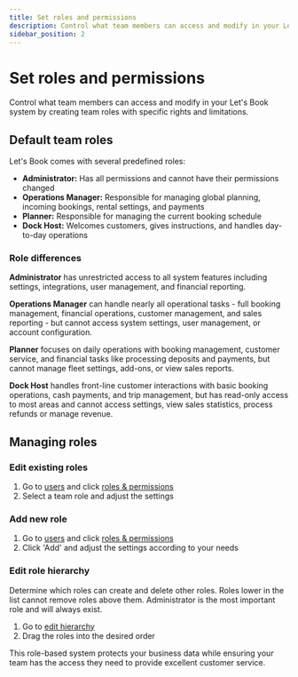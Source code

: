 ```yaml
---
title: Set roles and permissions
description: Control what team members can access and modify in your Let's Book system
sidebar_position: 2
---
```



# Set roles and permissions

Control what team members can access and modify in your Let's Book system by creating team roles with specific rights and limitations.

## Default team roles

Let's Book comes with several predefined roles:

- **Administrator:** Has all permissions and cannot have their permissions changed
- **Operations Manager:** Responsible for managing global planning, incoming bookings, rental settings, and payments
- **Planner:** Responsible for managing the current booking schedule
- **Dock Host:** Welcomes customers, gives instructions, and handles day-to-day operations

### Role differences

**Administrator** has unrestricted access to all system features including settings, integrations, user management, and financial reporting.

**Operations Manager** can handle nearly all operational tasks - full booking management, financial operations, customer management, and sales reporting - but cannot access system settings, user management, or account configuration.

**Planner** focuses on daily operations with booking management, customer service, and financial tasks like processing deposits and payments, but cannot manage fleet settings, add-ons, or view sales reports.

**Dock Host** handles front-line customer interactions with basic booking operations, cash payments, and trip management, but has read-only access to most areas and cannot access settings, view sales statistics, process refunds or manage revenue.

## Managing roles

### Edit existing roles

1. Go to [users](https://dashboard.letsbook.app/users) and click [roles & permissions](https://dashboard.letsbook.app/roles)
2. Select a team role and adjust the settings

### Add new role

1. Go to [users](https://dashboard.letsbook.app/users) and click [roles & permissions](https://dashboard.letsbook.app/roles)
2. Click 'Add' and adjust the settings according to your needs

### Edit role hierarchy

Determine which roles can create and delete other roles. Roles lower in the list cannot remove roles above them. Administrator is the most important role and will always exist.

1. Go to [edit hierarchy](https://dashboard.letsbook.app/roles/hierarchy)
2. Drag the roles into the desired order

<InlineVideoPlayer
    videoSrc={rolesAddingRoleVideo}
/>

This role-based system protects your business data while ensuring your team has the access they need to provide excellent customer service.
